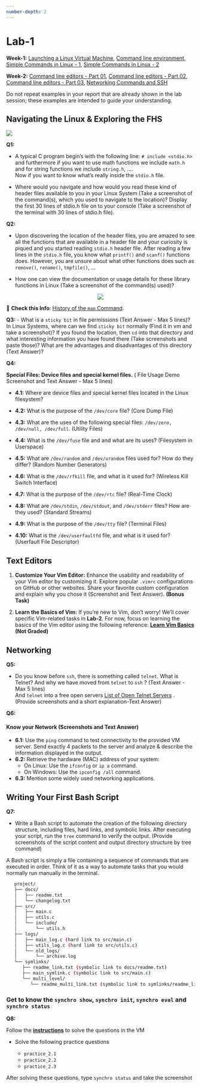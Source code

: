 ```yaml
---
number-depth: 2
---
```


# Lab-1

**Week-1:** <a href="https://youtu.be/PHrN7yp1AJw" target="_blank">Launching a Linux Virtual Machine</a>, 
<a href="https://youtu.be/qrAnlpcMyYc" target="_blank">Command line environment</a>, 
<a href="https://youtu.be/DIpBEmRDHnw" target="_blank">Simple Commands in Linux - 1</a>, 
<a href="https://youtu.be/lpe6AKk5GIk" target="_blank">Simple Commands in Linux - 2</a>


**Week-2:** <a href="https://youtu.be/NIIZ1cgrO7g" target="_blank">Command line editors - Part 01</a>, 
<a href="https://youtu.be/HLhza4vZTsI" target="_blank">Command line editors - Part 02</a>, 
<a href="https://youtu.be/w25zlMXshHw" target="_blank">Command line editors - Part 03</a>, 
<a href="https://youtu.be/SxDIXtxR33c" target="_blank">Networking Commands and SSH</a>


:::{.callout-note}
Do not repeat examples in your report that are already shown in the lab session; these examples are intended to guide your understanding.
:::

## Navigating the Linux & Exploring the FHS   

![](/images/linux-filesystem-hierarchy.png)

**Q1:**

- A typical C program begin's with the following line: `# include <stdio.h>` and furthermore if you want to use math functions we include `math.h` and for string functions we include `string.h`, ....  
Now if you want to know what's really inside the `stdio.h` file. 

- Where would you navigate and how would you read these kind of header files available to you in your Linux System (Take a screenshot of the command(s), which you used to navigate to the location)? Display the first 30 lines of stdio.h file on to your console (Take a screenshot of the terminal with 30 lines of stdio.h file).

**Q2:**

- Upon discovering the location of the header files, you are amazed to see all the functions that are available in a header file and your curiosity is piqued and you started reading `stdio.h` header file. After reading a few lines in the `stdio.h` file, you know what `printf()` and `scanf()` functions does. However, you are unsure about what other functions does such as `remove()`, `rename()`, `tmpfile()`, ...   

- How one can view the documentation or usage details for these library functions in Linux (Take a screenshot of the command(s) used)?  

<center>
![](/images/snippet_from_stdio.h_file.png)
</center>

::: {.callout}
📖 **Check this Info**: [History of the `man` Command](/references/man.qmd).  
:::

**Q3:**
- What is a `sticky bit` in file permissions (Text Answer - Max 5 lines)? In Linux Systems, where can we find `sticky bit` normally (Find it in vm and take a screenshot)? If you found the location, then `cd` into that directory and what interesting information you have found there (Take screenshots and paste those)?  What are the advantages and disadvantages of this directory (Text Answer)?


**Q4:**

**Special Files: Device files and special kernel files.** ( File Usage Demo Screenshot and Text Answer - Max 5 lines)

- **4.1:** Where are device files and special kernel files located in the Linux filesystem?

- **4.2:** What is the purpose of the `/dev/core` file? (Core Dump File)

- **4.3:** What are the uses of the following special files: `/dev/zero, /dev/null, /dev/full`. (Utility Files)

- **4.4:** What is the `/dev/fuse` file and and what are its uses? (Filesystem in Userspace)

- **4.5:** What are `/dev/random` and `/dev/urandom` files used for? How do they differ? (Random Number Generators)

- **4.6:** What is the `/dev/rfkill` file, and what is it used for? (Wireless Kill Switch Interface)

- **4.7:** What is the purpose of the `/dev/rtc` file? (Real-Time Clock)

- **4.8:** What are `/dev/stdin`, `/dev/stdout`, and `/dev/stderr` files? How are they used? (Standard Streams)

- **4.9:** What is the purpose of the `/dev/tty` file? (Terminal Files)

- **4.10:** What is the `/dev/userfaultfd` file, and what is it used for? (Userfault File Descriptor)


## Text Editors  

1. **Customize Your Vim Editor:** Enhance the usability and readability of your Vim editor by customizing it. Explore popular `.vimrc` configurations on GitHub or other websites. Share your favorite custom configuration and explain why you chose it (Screenshot and Text Answer). **(Bonus Task)**

2. **Learn the Basics of Vim:** If you’re new to Vim, don’t worry! We’ll cover specific Vim-related tasks in **Lab-2**. For now, focus on learning the basics of the Vim editor using the following reference:  [**Learn Vim Basics**](https://learnvim.irian.to/basics/starting_vim) **(Not Graded)**


## Networking

**Q5:**

- Do you know before `ssh`, there is something called `telnet`. What is Telnet?  And why we have moved from `telnet` to `ssh` ? (Text Answer - Max 5 lines)  
And `telnet` into a free open servers [List of Open Telnet Servers](https://store.chipkin.com/articles/telnet-list-of-telnet-servers) . (Provide screenshots and a short explanation-Text Answer)

**Q6:**

#### **Know your Network** (Screenshots and Text Answer)

- **6.1:** Use the `ping` command to test connectivity to the provided VM server. Send exactly 4 packets to the server and analyze & describe the information displayed in the output.
- **6.2:** Retrieve the hardware (MAC) address of your system:  
  - On Linux: Use the `ifconfig` or `ip a` command.  
  - On Windows: Use the `ipconfig /all` command.

- **6.3:** Mention some widely used networking applications.


## Writing Your First Bash Script

**Q7:**

- Write a Bash script to automate the creation of the following directory structure, including files, hard links, and symbolic links. After executing your script, run the `tree` command to verify the output. (Provide screenshots of the script content and output directory structure by tree command) 

::: {.callout-note}
A Bash script is simply a file containing a sequence of commands that are executed in order. Think of it as a way to automate tasks that you would normally run manually in the terminal.
:::

```bash
   project/
   ├── docs/
   │   ├── readme.txt
   │   └── changelog.txt
   ├── src/
   │   ├── main.c
   │   ├── utils.c
   │   └── include/
   │       └── utils.h
   ├── logs/
   │   ├── main_log.c (hard link to src/main.c)
   │   ├── utils_log.c (hard link to src/utils.c)
   │   └── old_logs/
   │       └── archive.log
   └── symlinks/
      ├── readme_link.txt (symbolic link to docs/readme.txt)
      ├── main_symlink.c (symbolic link to src/main.c)
      └── multi_level/
         └── readme_multi_link.txt (symbolic link to symlinks/readme_link.txt)
```


### Get to know the `synchro show`, `synchro init`, `synchro eval` and `synchro status` 

**Q8:**

Follow the [**instructions**](/references/vm_nav.qmd) to solve the questions in the VM 

- Solve the following practice questions

   - `practice_2.1`
   - `practice_2.2`
   - `practice_2.3`

After solving these questions, type `synchro status` and take the screenshot
